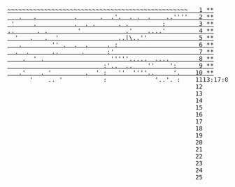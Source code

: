 <pre class="calendar"><a aria-label="Day 1, two stars" href="/2021/day/1"
                         class="calendar-day1 calendar-verycomplete"><span
  class="calendar-color-w1">~~~~~~~~~~~~~~~~~~~~~~~~~~~~~~~~~~~~~~~~~~~~~~~~~</span>  <span
  class="calendar-day"> 1</span> <span class="calendar-mark-complete">*</span><span
  class="calendar-mark-verycomplete">*</span></a>
<a aria-label="Day 2, two stars" href="/2021/day/2" class="calendar-day2 calendar-verycomplete"><span
  class="calendar-color-w2">   .   .          .      .  .'. </span> <span class="calendar-color-s">.</span> <span
  class="calendar-color-w2">.  .   </span> <span class="calendar-color-g">..''''</span>  <span
  class="calendar-day"> 2</span> <span class="calendar-mark-complete">*</span><span
  class="calendar-mark-verycomplete">*</span></a>
<a aria-label="Day 3, two stars" href="/2021/day/3" class="calendar-day3 calendar-verycomplete"><span
  class="calendar-color-w3"> '     .          .  . .      .</span> <span class="calendar-color-s">.</span> <span
  class="calendar-color-w3">       </span> <span class="calendar-color-g">:</span>        <span
  class="calendar-day"> 3</span> <span class="calendar-mark-complete">*</span><span
  class="calendar-mark-verycomplete">*</span></a>
<a aria-label="Day 4, two stars" href="/2021/day/4" class="calendar-day4 calendar-verycomplete"><span
  class="calendar-color-w4">..      . .        '           </span> <span class="calendar-color-s">.'</span> <span
  class="calendar-color-w4">  </span> <span class="calendar-color-g">....'</span>        <span
  class="calendar-day"> 4</span> <span class="calendar-mark-complete">*</span><span
  class="calendar-mark-verycomplete">*</span></a>
<a aria-label="Day 5, two stars" href="/2021/day/5" class="calendar-day5 calendar-verycomplete"><span
  class="calendar-color-w5">  '   .   .  '               </span> <span class="calendar-color-o">.</span><span
  class="calendar-color-r">.</span><span class="calendar-color-s">|\</span><span class="calendar-color-r">.</span><span
  class="calendar-color-o">.</span><span class="calendar-color-g">''</span>             <span
  class="calendar-day"> 5</span> <span class="calendar-mark-complete">*</span><span
  class="calendar-mark-verycomplete">*</span></a>
<a aria-label="Day 6, two stars" href="/2021/day/6" class="calendar-day6 calendar-verycomplete"><span
  class="calendar-color-w6">   .        '' .  .  .     .</span> <span class="calendar-color-g">:</span>                     <span
  class="calendar-day"> 6</span> <span class="calendar-mark-complete">*</span><span
  class="calendar-mark-verycomplete">*</span></a>
<a aria-label="Day 7, two stars" href="/2021/day/7" class="calendar-day7 calendar-verycomplete"><span
  class="calendar-color-w7">  .  .      ..      .     </span> <span class="calendar-color-g">:'</span>                      <span
  class="calendar-day"> 7</span> <span class="calendar-mark-complete">*</span><span
  class="calendar-mark-verycomplete">*</span></a>
<a aria-label="Day 8, two stars" href="/2021/day/8" class="calendar-day8 calendar-verycomplete"><span
  class="calendar-color-w8">    .  ' .                </span>  <span class="calendar-color-g">'''''.....</span>  <span
  class="calendar-color-g">..</span><span class="calendar-color-o">.</span><span class="calendar-color-r">.</span>       <span
  class="calendar-day"> 8</span> <span class="calendar-mark-complete">*</span><span
  class="calendar-mark-verycomplete">*</span></a>
<a aria-label="Day 9, two stars" href="/2021/day/9" class="calendar-day9 calendar-verycomplete"><span
  class="calendar-color-w9">                         </span> <span class="calendar-color-g">:'..</span>  <span
  class="calendar-color-g">..</span>    <span class="calendar-color-g">''</span>    <span
  class="calendar-color-r">':</span>     <span class="calendar-day"> 9</span> <span
  class="calendar-mark-complete">*</span><span class="calendar-mark-verycomplete">*</span></a>
<a aria-label="Day 10, two stars" href="/2021/day/10" class="calendar-day10 calendar-verycomplete"><span
  class="calendar-color-w10">   .'    . '         .  '</span> <span class="calendar-color-g">:</span>   <span
  class="calendar-color-g">''</span>  <span class="calendar-color-g">''''..</span>     '.    <span
  class="calendar-day">10</span> <span class="calendar-mark-complete">*</span><span
  class="calendar-mark-verycomplete">*</span></a>
<span aria-hidden="true" class="calendar-day11">      '    .. '           :             <span
  class="calendar-color-g">'.</span>.'. :    <span class="calendar-day">11</span><span
  id="calendar-countdown">13:17:03</span></span>
<span aria-hidden="true" class="calendar-day12">                                                   <span
  class="calendar-day">12</span></span>
<span aria-hidden="true" class="calendar-day13">                                                   <span
  class="calendar-day">13</span></span>
<span aria-hidden="true" class="calendar-day14">                                                   <span
  class="calendar-day">14</span></span>
<span aria-hidden="true" class="calendar-day15">                                                   <span
  class="calendar-day">15</span></span>
<span aria-hidden="true" class="calendar-day16">                                                   <span
  class="calendar-day">16</span></span>
<span aria-hidden="true" class="calendar-day17">                                                   <span
  class="calendar-day">17</span></span>
<span aria-hidden="true" class="calendar-day18">                                                   <span
  class="calendar-day">18</span></span>
<span aria-hidden="true" class="calendar-day19">                                                   <span
  class="calendar-day">19</span></span>
<span aria-hidden="true" class="calendar-day20">                                                   <span
  class="calendar-day">20</span></span>
<span aria-hidden="true" class="calendar-day21">                                                   <span
  class="calendar-day">21</span></span>
<span aria-hidden="true" class="calendar-day22">                                                   <span
  class="calendar-day">22</span></span>
<span aria-hidden="true" class="calendar-day23">                                                   <span
  class="calendar-day">23</span></span>
<span aria-hidden="true" class="calendar-day24">                                                   <span
  class="calendar-day">24</span></span>
<span aria-hidden="true" class="calendar-day25">                                                   <span
  class="calendar-day">25</span></span>
</pre>